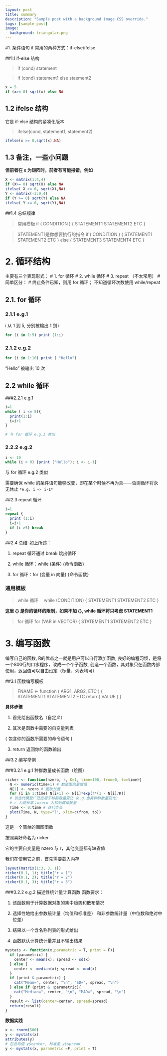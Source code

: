 ```yaml
---
layout: post
title: summary
description: "Sample post with a background image CSS override."
tags: [sample post]
image:
  background: triangular.png
---
```

#1. 条件语句
if 常用的两种方式：if-else/ifelse

##1.1 if-else 结构

> if (cond) statement

> if (cond) statement1 else staement2

```r
x = 5
if (x>= 0) sqrt(x) else NA
```

## 1.2 ifelse 结构

 它是 if-else 结构的紧凑化版本
 
> ifelse(cond, statement1, statement2)

```r

ifelse(x >= 0,sqrt(x),NA)
```

## 1.3 备注，一些小问题

**但前者在 x 为矩阵时，前者有可能报错，例如**

```r

X <- matrix(1:4,4)
if (X>= 0) sqrt(X) else NA
ifelse( X >= 0, sqrt(X),NA)
Y <- matrix(-3:0,4)
if (Y >= 0) sqrt(Y) else NA
ifelse( Y >= 0, sqrt(Y),NA)

```


##1.4 总结规律

> 常用模板
 if ( CONDITION ) 
 { 
   STATEMENT1 
   STATEMENT2 
   ETC 
 } 

> STATEMENT1是你想要执行的指令
 if ( CONDITION ) 
 { 
   STATEMENT1 
   STATEMENT2 
   ETC }
 else { 
   STATEMENT3 
   STATEMENT4
   ETC 
 }

# 2. 循环结构 
主要有三个表现形式：
# 1. for 循环
# 2. while 循环
# 3. repeat （不太常用）
# 简单区分：
# 终止条件已知，则用 for 循环； 不知道循环次数使用 while/repeat 

## 2.1. for 循环
### 2.1.1 e.g.1

i 从 1 到 5, 分别被输出 1 到 i 

```r
for (i in 1:5) print (1:i)
```

### 2.1.2 e.g.2

```r
for (i in 1:10) print ( "Hello")
```
 "Hello" 被输出 10 次

## 2.2 while 循环
###2.2.1 e.g.1

```r

i=1
while ( i <= 5){
  print(1:i)
  i=i+1
}

# 与 for 循环 e.g.1 类似
```

### 2.2.2 e.g.2

```r
i <- 10
while (i > 0) {print ("Hello"); i <- i-1}
```

 与 for 循环 e.g.2 类似
 
 需要确保 while 的条件语句能够改变，即在某个时候不再为真——否则循环将永无休止
`*e.g. i <- i-1*`

##2.3 repeat 循环

```r
i=1
repeat {
  print (1:i)
  i=i+1
  if (i >5) break
}

```

##2.4 总结-如上所述：

1. repeat 循环通过 break 跳出循环

2. while 循环：while (条件) {命令函数}

3. for 循环：for (变量 in 向量) {命令函数}


### 通用模板

> while 循环
　while (CONDITION)
 { STATEMENT1
   STATEMENT2
   ETC
 }

 **这里 {} 是你的循环的限制，如果不加 {}, while 循环将只考虑 STATEMENT1**

> for 循环
 for (VAR in VECTOR)
 { STATEMENT1
   STATEMENT2
   ETC
 }


# 3. 编写函数

 编写自己的函数,
 R的优点之一就是用户可以自行添加函数,
 良好的编程习惯，是将一个800行的口水程序，改成一个个子函数,
 创造一个函数，其对象只在函数内部使用，返回值可以自由设定（标量、列表均可）

##3.1 函数编写模板

> FNAME <- function ( ARG1, ARG2, ETC )
 {  
   STATEMENT1 
   STATEMENT2 
   ETC 
   return( VALUE ) 
 }

**具体步骤**
 
 1. 首先给出函数名（自定义）

 2. 其次是函数中需要的自变量列表

{ 包含你的函数所需要的命令语句 }

 3. return 返回你的函数输出



##3.2 编写举例

###3.2.1 e.g.1 种群数量成长函数（绘图）



```r
ricker <- function(nzero, r, K=1, time=100, from=0, to=time){
  N <- numeric(time+1) # 数值型向量赋值
  N[1] <- nzero # 更改长度
  for (i in 1:time) N[i+1] <- N[i]*exp(r*(1 - N[i]/K))
  # 该迭代模型广泛应用于种群数量变化（e.g.鱼类种群数量变化）
  # r 为成长率；nzero 为初始群体数量
  Time <- 0:time # 迭代步长
  plot(Time, N, type="l", xlim=c(from, to))
}

```

 这是一个简单的画图函数 

 按照喜好命名为 ricker

 它的主要自变量是 nzero 与 r，其他变量都有缺省值

 我们在使用它之前，首先需要载入内存

```r

layout(matrix(1:3, 3, 1))
ricker(0.1, 1); title("r = 1")
ricker(0.1, 2); title("r = 2")
ricker(0.1, 3); title("r = 3")

```

###3.2.2 e.g.2 描述性统计量计算函数
 函数要求：
 
 1. 该函数用于计算数据对象的集中趋势和散布情况

 2. 选择性地给出参数统计量（均值和标准差）
      和非参数统计量（中位数和绝对中位差）

 3. 结果以一个含名称列表的形式给出

 4. 函数默认计算统计量并且不输出结果

```r
mystats <- function(x,parametric = T, print = F){
  if (parametric) {
    center <- mean(x); spread <- sd(x)
  } else {
    center <- median(x); spread <- mad(x)
  }
  if (print & parametric) {
    cat("Mean=", center, "\n", "SD=", spread, "\n")
  } else if (print & !parametric){
    cat("Median=", center, "\n", "MAD=", spread, "\n")   
  }
  result <- list(center=center, spread=spread)
  return(result)
}
```

**数据实践**

```r
x <- rnorm(500)
y <- mystats(x)
attributes(y)
# 包含均值 y$center, 标准差 y$spread
y <- mystats(x, parametric =F, print = T)
```
